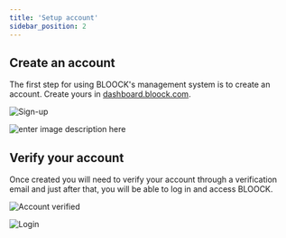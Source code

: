 ```yaml
---
title: 'Setup account'
sidebar_position: 2
---
```


## Create an account

The first step for using BLOOCK's management system is to create an account. Create yours in [dashboard.bloock.com](https://dashboard.bloock.com/).

![Sign-up](https://cdn.bloock.com/hosting/v1/hosted/41b6d2d8-28f9-4ff6-ae00-e53697b06899)

![enter image description here](https://cdn.bloock.dev/hosting/v1/hosted/d6e39f1e-1f27-4e9e-bf0a-8a8ca7f9f8e8)

## Verify your account

Once created you will need to verify your account through a verification email and just after that, you will be able to log in and access BLOOCK.

![Account verified](https://cdn.bloock.com/hosting/v1/hosted/94a36eb4-1f45-4071-9300-6581879ee423)

![Login](https://cdn.bloock.com/hosting/v1/hosted/7a4364bb-453f-40bd-b0c4-a364fcad2e91)
